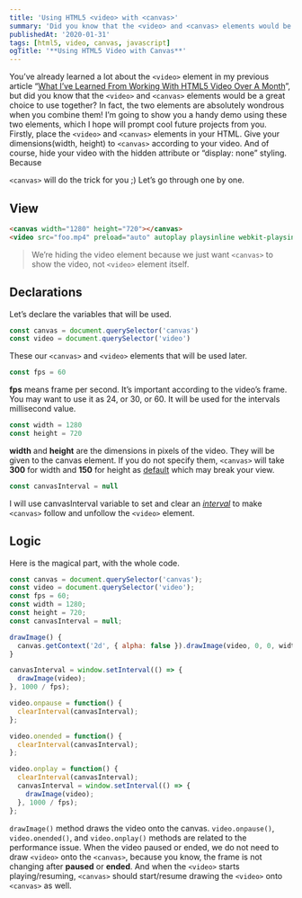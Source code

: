 ```yaml
---
title: 'Using HTML5 <video> with <canvas>'
summary: 'Did you know that the <video> and <canvas> elements would be a great choice to use together?'
publishedAt: '2020-01-31'
tags: [html5, video, canvas, javascript]
ogTitle: '**Using HTML5 Video with Canvas**'
---
```


You’ve already learned a lot about the `<video>` element in my previous article
“[What I’ve Learned From Working With HTML5 Video Over A Month](/what-i-have-learned-from-working-with-html5-video-over-a-month)”,
but did you know that the `<video>` and `<canvas>` elements would be a great choice to use together? In fact, the two
elements are absolutely wondrous when you combine them! I’m going to show you a handy demo using these two elements,
which I hope will prompt cool future projects from you. Firstly, place the `<video>` and `<canvas>` elements in your
HTML. Give your dimensions(width, height) to `<canvas>` according to your video. And of course, hide your video with the
hidden attribute or “display: none” styling. Because

`<canvas>` will do the trick for you ;) Let’s go through one by one.

## View

```html
<canvas width="1280" height="720"></canvas>
<video src="foo.mp4" preload="auto" autoplay playsinline webkit-playsinline muted hidden></video>
```

> We’re hiding the video element because we just want `<canvas>` to show the video, not `<video>` element itself.

## Declarations

Let’s declare the variables that will be used.

```jsx
const canvas = document.querySelector('canvas')
const video = document.querySelector('video')
```

These our `<canvas>` and `<video>` elements that will be used later.

```jsx
const fps = 60
```

**fps** means frame per second. It’s important according to the video’s frame. You may want to use it as 24, or 30,
or 60. It will be used for the intervals millisecond value.

```jsx
const width = 1280
const height = 720
```

**width** and **height** are the dimensions in pixels of the video. They will be given to the canvas element. If you do
not specify them, `<canvas>` will take **300** for width and **150** for height as
[default](https://developer.mozilla.org/en-US/docs/Web/HTML/Element/canvas) which may break your view.

```jsx
const canvasInterval = null
```

I will use canvasInterval variable to set and clear an
_[interval](https://www.w3schools.com/jsref/met_win_setInterval.asp)_ to make `<canvas>` follow and unfollow the
`<video>` element.

## Logic

Here is the magical part, with the whole code.

```jsx
const canvas = document.querySelector('canvas');
const video = document.querySelector('video');
const fps = 60;
const width = 1280;
const height = 720;
const canvasInterval = null;

drawImage() {
  canvas.getContext('2d', { alpha: false }).drawImage(video, 0, 0, width, height);
}

canvasInterval = window.setInterval(() => {
  drawImage(video);
}, 1000 / fps);

video.onpause = function() {
  clearInterval(canvasInterval);
};

video.onended = function() {
  clearInterval(canvasInterval);
};

video.onplay = function() {
  clearInterval(canvasInterval);
  canvasInterval = window.setInterval(() => {
    drawImage(video);
  }, 1000 / fps);
};
```

`drawImage()` method draws the video onto the canvas. `video.onpause()`, `video.onended()`, and `video.onplay()` methods
are related to the performance issue. When the video paused or ended, we do not need to draw `<video>` onto the
`<canvas>`, because you know, the frame is not changing after **paused** or **ended**. And when the `<video>` starts
playing/resuming, `<canvas>` should start/resume drawing the `<video>` onto `<canvas>` as well.
